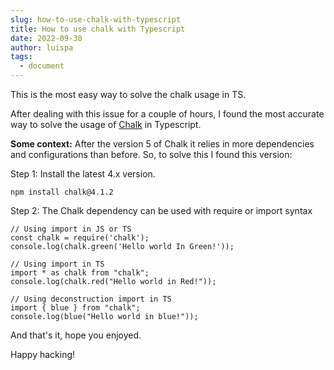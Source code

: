 ```yaml
---
slug: how-to-use-chalk-with-typescript
title: How to use chalk with Typescript
date: 2022-09-30
author: luispa
tags:
  - document
---
```

T﻿his is the most easy way to solve the chalk usage in TS.

A﻿fter dealing with this issue for a couple of hours, I found the most accurate way to solve the usage of [Chalk](https://www.npmjs.com/package/chalk) in Typescript.

**S﻿ome context:** After the version 5 of Chalk it relies in more dependencies and configurations than before. So, to solve this I found this version:



S﻿tep 1: Install the latest 4.x version.

```shell
npm install chalk@4.1.2
```

S﻿tep 2: The Chalk dependency can be used with require or import syntax

```
// Using import in JS or TS
const chalk = require('chalk');
console.log(chalk.green('Hello world In Green!'));
```

```
// Using import in TS
import * as chalk from "chalk";
console.log(chalk.red("Hello world in Red!"));
```

```
// Using deconstruction import in TS
import { blue } from "chalk";
console.log(blue("Hello world in blue!"));
```

A﻿nd that's it, hope you enjoyed.

H﻿appy hacking!